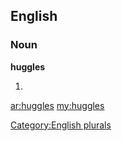 ==English==

===Noun===
'''huggles'''

# {{plural of|[[huggle]]}}

[[Category:English plurals]]

[[ar:huggles]]
[[my:huggles]]